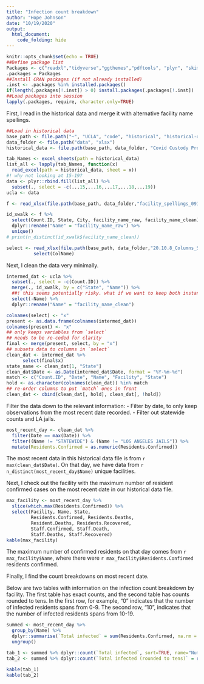 ```yaml
---
title: "Infection count breakdown"
author: "Hope Johnson"
date: "10/19/2020"
output: 
  html_document:
    code_folding: hide
---
```


```r
knitr::opts_chunk$set(echo = TRUE)
##Define package list
Packages <- c("readxl","tidyverse","ggthemes","pdftools", "plyr", "skimr", "knitr")
.packages = Packages
##Install CRAN packages (if not already installed)
.inst <- .packages %in% installed.packages()
if(length(.packages[!.inst]) > 0) install.packages(.packages[!.inst])
##Load packages into session 
lapply(.packages, require, character.only=TRUE)
```

First, I read in the historical data and merge it with alternative facility name spellings.

```r
##Load in historical data
base_path <- file.path("~", "UCLA", "code", "historical", "historical-data")
data_folder <- file.path("data", "xlsx")
historical_data <- file.path(base_path, data_folder, "Covid Custody Project_100720.xlsx")

tab_Names <- excel_sheets(path = historical_data)
list_all <- lapply(tab_Names, function(x)
  read_excel(path = historical_data, sheet = x))
#! why not looking at 15-19?
data <- plyr::rbind.fill(list_all) %>%
  subset(., select = -c(...15,...16,...17,...18,...19)) 
ucla <- data

f <- read_xlsx(file.path(base_path, data_folder,"facility_spellings_091820.xlsx"))

id_xwalk <- f %>%
  select(Count.ID, State, City, facility_name_raw, facility_name_clean) %>%
  dplyr::rename("Name" = "facility_name_raw") %>%
  unique()
# print(n_distinct(id_xwalk$facility_name_clean))

select <- read_xlsx(file.path(base_path, data_folder,"20.10.8_Columns_Selected.xlsx")) %>%
          select(ColName)
```

Next, I clean the data very minimally.

```r
intermed_dat <- ucla %>%
  subset(., select = -c(Count.ID)) %>%
  merge(., id_xwalk, by = c("State", "Name")) %>%
  ##! this seems potentially risky. what if we want to keep both instances of `Name`?
  select(-Name) %>%
  dplyr::rename("Name" = "facility_name_clean")

colnames(select) <- "x"
present <- as.data.frame(colnames(intermed_dat))
colnames(present) <- "x" 
## only keeps variables from `select`
## needs to be re-coded for clarity
final <- merge(present, select, by = "x")
## subsets data to columns in `select`
clean_dat <- intermed_dat %>%
      select(final$x)
state_name <- clean_dat[1, "State"]
clean_dat$Date <- as.Date(intermed_dat$Date, format = "%Y-%m-%d")
match <- c("Count.ID", "Date", "Name", "Facility", "State")
hold <- as.character(colnames(clean_dat)) %in% match
## re-order columns to put `match` ones in front
clean_dat <- cbind(clean_dat[, hold], clean_dat[, !hold])
```

Filter the data down to the relevant information:
- Filter by date, to only keep observations from the most recent date recorded. 
- Filter out statewide counts and LA jails. 

```r
most_recent_day <- clean_dat %>% 
  filter(Date == max(Date)) %>%
  filter((Name != "STATEWIDE") & (Name != "LOS ANGELES JAILS")) %>%
  mutate(Residents.Confirmed = as.numeric(Residents.Confirmed)) 
```
The most recent data in this historical data file is from `r max(clean_dat$Date)`. On that day, we have data from `r n_distinct(most_recent_day$Name)` unique facilities. 

Next, I check out the facility with the maximum number of resident confirmed cases on the most recent date in our historical data file. 
```r
max_facility <- most_recent_day %>% 
  slice(which.max(Residents.Confirmed)) %>%
  select(Facility, Name, State, 
         Residents.Confirmed, Residents.Deaths, 
         Resident.Deaths, Residents.Recovered, 
         Staff.Confirmed, Staff.Death, 
         Staff.Deaths, Staff.Recovered)
kable(max_facility)
```

The maximum number of confirmed residents on that day comes from `r max_facility$Name`, where there were `r max_facility$Residents.Confirmed` residents confirmed.

Finally, I find the count breakdowns on most recent date.

Below are two tables with information on the infection count breakdown by facility. The first table has exact counts, and the second table has counts rounded to tens. In the first row, for example, "0" indicates that the number of infected residents spans from 0-9. The second row, "10", indicates that the number of infected residents spans from 10-19.

```r

summed <- most_recent_day %>%
  group_by(Name) %>%
  dplyr::summarise(`Total infected` = sum(Residents.Confirmed, na.rm = TRUE))%>%
  ungroup()

tab_1 <- summed %>% dplyr::count(`Total infected`, sort=TRUE, name="Number of facilities")
tab_2 <- summed %>% dplyr::count(`Total infected (rounded to tens)` = round(`Total infected`, -1), sort=TRUE, name="Number of facilities")

kable(tab_1)
kable(tab_2)
```








